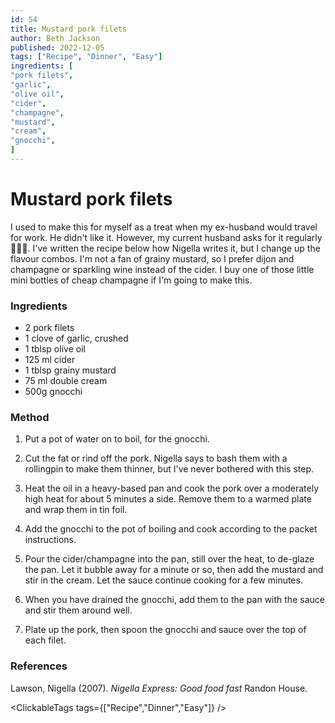 ```yaml
---
id: 54
title: Mustard pork filets
author: Beth Jackson
published: 2022-12-05
tags: ["Recipe", "Dinner", "Easy"]
ingredients: [
"pork filets",
"garlic",
"olive oil",
"cider",
"champagne",
"mustard",
"cream",
"gnocchi",
]
---
```


# Mustard pork filets

<BlogTextWrapper>

I used to make this for myself as a treat when my ex-husband would travel for work. He didn't like it. However, my current husband asks for it regularly 🤷🏻‍♀️. I've written the recipe below how Nigella writes it, but I change up the flavour combos. I'm not a fan of grainy mustard, so I prefer dijon and champagne or sparkling wine instead of the cider. I buy one of those little mini bottles of cheap champagne if I'm going to make this.

</BlogTextWrapper>

<BlogTextWrapper>

### Ingredients

- 2 pork filets
- 1 clove of garlic, crushed
- 1 tblsp olive oil
- 125 ml cider
- 1 tblsp grainy mustard
- 75 ml double cream
- 500g gnocchi

</BlogTextWrapper>

<BlogTextWrapper>

### Method

1. Put a pot of water on to boil, for the gnocchi.

2. Cut the fat or rind off the pork. Nigella says to bash them with a rollingpin to make them thinner, but I've never bothered with this step.

3. Heat the oil in a heavy-based pan and cook the pork over a moderately high heat for about 5 minutes a side. Remove them to a warmed plate and wrap them in tin foil.

4. Add the gnocchi to the pot of boiling and cook according to the packet instructions.

5. Pour the cider/champagne into the pan, still over the heat, to de-glaze the pan. Let it bubble away for a minute or so, then add the mustard and stir in the cream. Let the sauce continue cooking for a few minutes.

6. When you have drained the gnocchi, add them to the pan with the sauce and stir them around well.

7. Plate up the pork, then spoon the gnocchi and sauce over the top of each filet.

</BlogTextWrapper>

<BlogTextWrapper>

### References

Lawson, Nigella (2007). _Nigella Express: Good food fast_ Randon House.

</BlogTextWrapper>

<ClickableTags tags={["Recipe","Dinner","Easy"]} />
